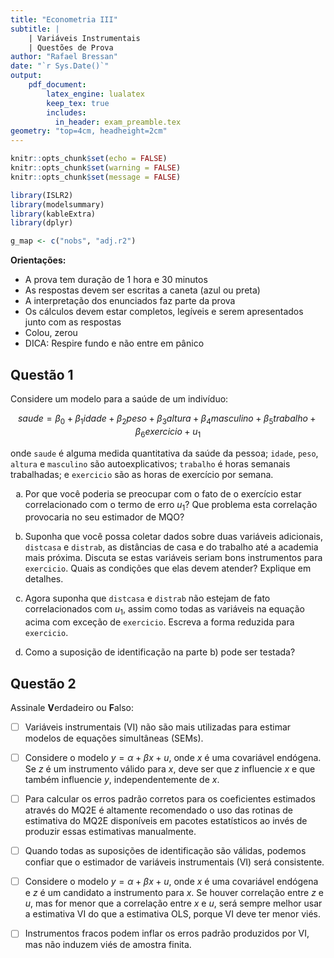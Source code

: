 ```yaml
---
title: "Econometria III"
subtitle: |
    | Variáveis Instrumentais
    | Questões de Prova
author: "Rafael Bressan"
date: "`r Sys.Date()`"
output: 
    pdf_document:
        latex_engine: lualatex
        keep_tex: true
        includes: 
          in_header: exam_preamble.tex
geometry: "top=4cm, headheight=2cm"
---
```


```r
knitr::opts_chunk$set(echo = FALSE)
knitr::opts_chunk$set(warning = FALSE)
knitr::opts_chunk$set(message = FALSE)
```

```r
library(ISLR2)
library(modelsummary)
library(kableExtra)
library(dplyr)
```

```r
g_map <- c("nobs", "adj.r2")
```


**Orientações:**

- A prova tem duração de 1 hora e 30 minutos
- As respostas devem ser escritas a caneta (azul ou preta)
- A interpretação dos enunciados faz parte da prova
- Os cálculos devem estar completos, legíveis e serem apresentados junto com as respostas
- Colou, zerou
- DICA: Respire fundo e não entre em pânico

## Questão 1

Considere um modelo para a saúde de um indivíduo:

$$saude=\beta_0+\beta_1 idade+\beta_2 peso+\beta_3 altura+\beta_4 masculino+\beta_5 trabalho+\beta_6 exercicio+u_1$$

onde `saude` é alguma medida quantitativa da saúde da pessoa; `idade`, `peso`, `altura` e `masculino` são autoexplicativos; `trabalho` é horas semanais trabalhadas; e `exercicio` são as horas de exercício por semana.

a) Por que você poderia se preocupar com o fato de o exercício estar correlacionado com o termo de erro $u_1$? Que problema esta correlação provocaria no seu estimador de MQO?

b) Suponha que você possa coletar dados sobre duas variáveis adicionais, `distcasa` e `distrab`, as distâncias de casa e do trabalho até a academia mais próxima. Discuta se estas variáveis seriam bons instrumentos para `exercicio`. Quais as condições que elas devem atender? Explique em detalhes.

c) Agora suponha que `distcasa` e `distrab` não estejam de fato correlacionados com $u_1$, assim como todas as variáveis na equação acima com exceção de `exercicio`. Escreva a forma reduzida para `exercicio`.

d) Como a suposição de identificação na parte b) pode ser testada?

## Questão 2

Assinale **V**erdadeiro ou **F**also:

- [ ] Variáveis instrumentais (VI) não são mais utilizadas para estimar modelos de equações simultâneas (SEMs).

- [ ] Considere o modelo $y = \alpha + \beta x + u$, onde $x$ é uma covariável endógena. Se $z$ é um instrumento válido para $x$, deve ser que $z$ influencie $x$ e que também influencie $y$, independentemente de $x$.

- [ ] Para calcular os erros padrão corretos para os coeficientes estimados através do MQ2E é altamente recomendado o uso das rotinas de estimativa do MQ2E disponíveis em pacotes estatísticos ao invés de produzir essas estimativas manualmente.

- [ ] Quando todas as suposições de identificação são válidas, podemos confiar que o estimador de variáveis instrumentais (VI) será consistente.

- [ ] Considere o modelo $y = \alpha + \beta x + u$, onde $x$ é uma covariável endógena e $z$ é um candidato a instrumento para $x$. Se houver correlação entre $z$ e $u$, mas for menor que a correlação entre $x$ e $u$, será sempre melhor usar a estimativa VI do que a estimativa OLS, porque VI deve ter menor viés.

- [ ] Instrumentos fracos podem inflar os erros padrão produzidos por VI, mas não induzem viés de amostra finita.